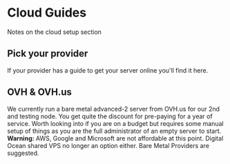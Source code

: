 
# Cloud Guides
Notes on the cloud setup section

## Pick your provider
If your provider has a guide to get your server online you'll find it here.

## OVH & OVH.us
We currently run a bare metal advanced-2 server from OVH.us for our 2nd and testing node. You get quite the discount for pre-paying for a year of service. Worth looking into if you are on a budget but requires some manual setup of things as you are the full administrator of an empty server to start.  
<Callout type="warning" emoji="⚠️">
<b>Warning:</b> AWS, Google and Microsoft are not affordable at this point. Digital Ocean shared VPS no longer an option either. Bare Metal Providers are suggested.
</Callout>